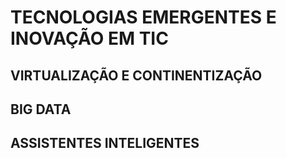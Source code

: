 # TECNOLOGIAS EMERGENTES E INOVAÇÃO EM TIC

## VIRTUALIZAÇÃO E CONTINENTIZAÇÃO

## BIG DATA

## ASSISTENTES INTELIGENTES


